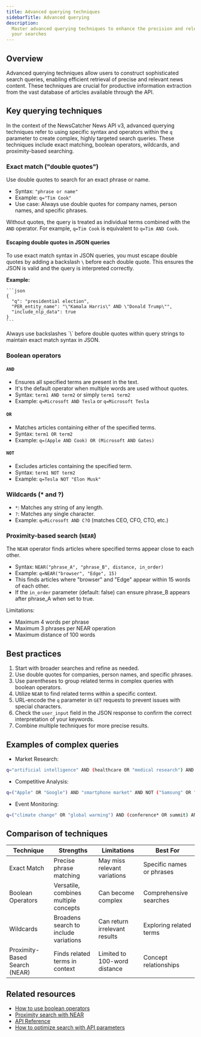 ```yaml
---
title: Advanced querying techniques
sidebarTitle: Advanced querying
description:
  Master advanced querying techniques to enhance the precision and relevance of
  your searches
---
```


## Overview

Advanced querying techniques allow users to construct sophisticated search
queries, enabling efficient retrieval of precise and relevant news content.
These techniques are crucial for productive information extraction from the vast
database of articles available through the API.

## Key querying techniques

In the context of the NewsCatcher News API v3, advanced querying techniques
refer to using specific syntax and operators within the `q` parameter to create
complex, highly targeted search queries. These techniques include exact
matching, boolean operators, wildcards, and proximity-based searching.

### Exact match ("double quotes")

Use double quotes to search for an exact phrase or name.

- Syntax: `"phrase or name"`
- Example: `q="Tim Cook"`
- Use case: Always use double quotes for company names, person names, and
  specific phrases.

Without quotes, the query is treated as individual terms combined with the `AND`
operator. For example, `q=Tim Cook` is equivalent to `q=Tim AND Cook`.

#### Escaping double quotes in JSON queries

To use exact match syntax in JSON queries, you must escape double quotes by
adding a backslash `\` before each double quote. This ensures the JSON is valid
and the query is interpreted correctly.

**Example:**

    ```json
    {
      "q": "presidential election",
      "PER_entity_name": "\"Kamala Harris\" AND \"Donald Trump\"",
      "include_nlp_data": true
    }
    ```

<Tip>
  Always use backslashes `\` before double quotes within query strings to
  maintain exact match syntax in JSON.
</Tip>

### Boolean operators

#### `AND`

- Ensures all specified terms are present in the text.
- It's the default operator when multiple words are used without quotes.
- Syntax: `term1 AND term2` or simply `term1 term2`
- Example: `q=Microsoft AND Tesla` or `q=Microsoft Tesla`

#### `OR`

- Matches articles containing either of the specified terms.
- Syntax: `term1 OR term2`
- Example: `q=(Apple AND Cook) OR (Microsoft AND Gates)`

#### `NOT`

- Excludes articles containing the specified term.
- Syntax: `term1 NOT term2`
- Example: `q=Tesla NOT "Elon Musk"`

### Wildcards (\* and ?)

- `*`: Matches any string of any length.
- `?`: Matches any single character.
- Example: `q=Microsoft AND C?O` (matches CEO, CFO, CTO, etc.)

### Proximity-based search (`NEAR`)

The `NEAR` operator finds articles where specified terms appear close to each
other.

- Syntax: `NEAR("phrase_A", "phrase_B", distance, in_order)`
- Example: `q=NEAR("browser", "Edge", 15)`
- This finds articles where "browser" and "Edge" appear within 15 words of each
  other.
- If the `in_order` parameter (default: false) can ensure phrase_B appears after
  phrase_A when set to true.

Limitations:

- Maximum 4 words per phrase
- Maximum 3 phrases per NEAR operation
- Maximum distance of 100 words

## Best practices

1. Start with broader searches and refine as needed.
2. Use double quotes for companies, person names, and specific phrases.
3. Use parentheses to group related terms in complex queries with boolean
   operators.
4. Utilize `NEAR` to find related terms within a specific context.
5. URL-encode the `q` parameter in `GET` requests to prevent issues with special
   characters.
6. Check the `user_input` field in the JSON response to confirm the correct
   interpretation of your keywords.
7. Combine multiple techniques for more precise results.

## Examples of complex queries

- Market Research:

```bash
q="artificial intelligence" AND (healthcare OR "medical research") AND NEAR("market growth", "emerging trends", 20)
```

- Competitive Analysis:

```bash
q=("Apple" OR "Google") AND "smartphone market" AND NOT ("Samsung" OR "Huawei")
```

- Event Monitoring:

```bash
q=("climate change" OR "global warming") AND (conference* OR summit) AND NEAR("Paris agreement", implementation, 15)
```

## Comparison of techniques

| Technique                     | Strengths                             | Limitations                   | Best For                  |
| ----------------------------- | ------------------------------------- | ----------------------------- | ------------------------- |
| Exact Match                   | Precise phrase matching               | May miss relevant variations  | Specific names or phrases |
| Boolean Operators             | Versatile, combines multiple concepts | Can become complex            | Comprehensive searches    |
| Wildcards                     | Broadens search to include variations | Can return irrelevant results | Exploring related terms   |
| Proximity-Based Search (NEAR) | Finds related terms in context        | Limited to 100-word distance  | Concept relationships     |

## Related resources

- [How to use boolean operators](/docs/v3/documentation/how-to/use-boolean-operators)
- [Proximity search with NEAR](/docs/v3/documentation/how-to/search-with-near)
- [API Reference](/docs/v3/api-reference/overview/introduction)
- [How to optimize search with API parameters](/docs/v3/documentation/how-to/optimize-search)
